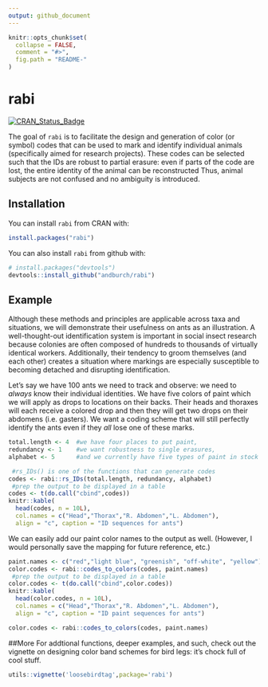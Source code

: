 ```yaml
---
output: github_document
---
```


<!-- README.md is generated from README.Rmd. Please edit that file -->

```r
knitr::opts_chunk$set(
  collapse = FALSE,
  comment = "#>",
  fig.path = "README-"
)
```

# rabi
[![CRAN_Status_Badge](http://www.r-pkg.org/badges/version/rabi)](https://cran.r-project.org/package=rabi)

The goal of `rabi` is to facilitate the design and generation of color (or symbol) codes that can be used to mark and identify individual animals (specifically aimed for research projects). These codes can be selected such that the IDs are robust to partial erasure: even if parts of the code are lost, the entire identity of the animal can be reconstructed Thus, animal subjects are not confused and no ambiguity is introduced.

## Installation
You can install `rabi` from CRAN with:

```r
install.packages("rabi")
```

You can also install `rabi` from github with:

```r
# install.packages("devtools")
devtools::install_github("andburch/rabi")
```

## Example

Although these methods and principles are applicable across taxa and situations, we will demonstrate their usefulness on ants as an illustration. A well-thought-out identification system is important in social insect research because colonies are often composed of hundreds to thousands  of virtually identical workers. Additionally, their tendency to groom themselves (and each other) creates a situation where markings are especially susceptible to becoming detached and disrupting identification.

Let's say we have 100 ants we need to track and observe: we need to *always* know their individual identities. We have five colors of paint which we will apply as drops to locations on their backs. Their heads and thoraxes will each receive a colored drop and then they will get two drops on their abdomens (i.e. gasters). We want a coding scheme that will still perfectly identify the ants even if they _all_ lose one of these marks.


```r

total.length <- 4  #we have four places to put paint,
redundancy <- 1    #we want robustness to single erasures,
alphabet <- 5      #and we currently have five types of paint in stock

 #rs_IDs() is one of the functions that can generate codes
codes <- rabi::rs_IDs(total.length, redundancy, alphabet)
 #prep the output to be displayed in a table
codes <- t(do.call("cbind",codes))
knitr::kable(
  head(codes, n = 10L), 
  col.names = c("Head","Thorax","R. Abdomen","L. Abdomen"), 
  align = "c", caption = "ID sequences for ants")

```

We can easily add our paint color names to the output as well. (However, I would personally save the mapping for future reference, etc.)
```r
paint.names <- c("red","light blue", "greenish", "off-white", "yellow")
color.codes <- rabi::codes_to_colors(codes, paint.names)
 #prep the output to be displayed in a table
color.codes <- t(do.call("cbind",color.codes))
knitr::kable(
  head(color.codes, n = 10L), 
  col.names = c("Head","Thorax","R. Abdomen","L. Abdomen"), 
  align = "c", caption = "ID paint sequences for ants")

```
```r
color.codes <- rabi::codes_to_colors(codes, paint.names)
```

##More
For addtional functions, deeper examples, and such, check out the vignette on designing color band schemes for bird legs: it's chock full of cool stuff.
```r
utils::vignette('loosebirdtag',package='rabi')
```
